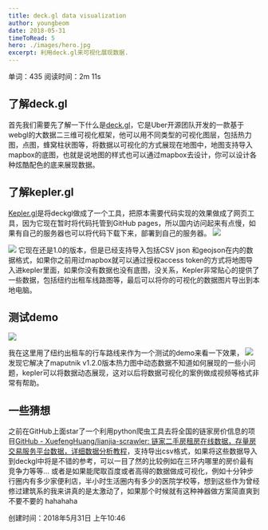 ```yaml
---
title: deck.gl data visualization
author: youngbeom
date: 2018-05-31
timeToRead: 5
hero: ./images/hero.jpg
excerpt: 利用deck.gl来可视化展现数据.
---
```


单词：435 阅读时间：2m 11s

## 了解deck.gl
首先我们需要先了解一下什么是[deck.gl](https://github.com/uber/deck.gl)，它是Uber开源团队开发的一款基于webgl的大数据二三维可视化框架，他可以用不同类型的可视化图层，包括热力图，点图，蜂窝柱状图等，将数据以可视化的方式展现在地图中，地图支持导入mapbox的底图，也就是说地图的样式也可以通过mapbox去设计，你可以设计各种炫酷配色的底来展现数据。
## 了解kepler.gl
[Kepler.gl](https://github.com/uber/kepler.gl)是将deckgl做成了一个工具，把原本需要代码实现的效果做成了网页工具，因为它现在暂时将代码托管到GitHub pages，所以国内访问起来有点慢，如果有自己的服务器也可以将代码下载下来，部署到自己的服务器。
![](http://youngbeom-cloud.oss-cn-shanghai.aliyuncs.com/blog/assets/2018/05/kepler-1.png)

![](http://youngbeom-cloud.oss-cn-shanghai.aliyuncs.com/blog/assets/2018/05/kepler-2.jpg)
它现在还是1.0的版本，但是已经支持导入包括CSV json 和geojson在内的数据格式，如果你之前用过mapbox就可以通过授权access token的方式将地图导入进kepler里面，如果你没有数据也没有底图，没关系，Kepler非常贴心的提供了一些数据，包括纽约出租车线路图等，最后可以将你的可视化的数据图片导出到本地电脑。
## 测试demo
![](http://youngbeom-cloud.oss-cn-shanghai.aliyuncs.com/blog/assets/2018/05/kepler-3.jpg)

我在这里用了纽约出租车的行车路线来作为一个测试的demo来看一下效果，
![](http://youngbeom-cloud.oss-cn-shanghai.aliyuncs.com/blog/assets/2018/05/kepler-4.gif)
发现它解决了maputnik v1.2.0版本热力图中动态数据不知道如何展现的一些小问题，kepler可以将数据动态展现，这对以后将数据可视化的案例做成视频等格式非常有帮助。
## 一些猜想
之前在GitHub上面star了一个利用python爬虫工具去将全国的链家房价信息的项目[GitHub - XuefengHuang/lianjia-scrawler: 链家二手房租房在线数据，存量房交易服务平台数据，详细数据分析教程](https://github.com/XuefengHuang/lianjia-scrawler)，支持导出csv格式，如果将这些数据导入到deckgl中将是不错的参考，可以一目了然的比较例如在三环内哪里的房价最有竞争力等等…
或者是如果能爬取百度或者高得的数据做成可视化，例如十分钟步行圈内有多少家便利店，半小时生活圈内有多少的医院学校等，想到这些作为曾经修过建筑系的我来讲真的是太激动了，如果那个时候就有这种神器做方案简直爽到不要不要的 hahahaha  

创建时间：2018年5月31日 上午10:46